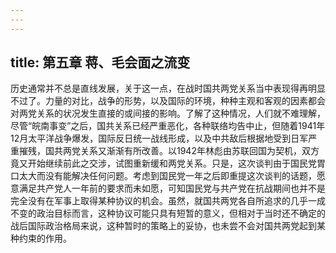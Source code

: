 ```yaml
---
---
---
```

title: 第五章 蒋、毛会面之流变
---



历史通常并不总是直线发展，关于这一点，在战时国共两党关系当中表现得再明显不过了。力量的对比，战争的形势，以及国际的环境，种种主观和客观的因素都会对两党关系的状况发生直接的或间接的影响。了解了这种情况，人们就不难理解，尽管“皖南事变”之后，国共关系已经严重恶化，各种联络均告中止，但随着1941年12月太平洋战争爆发，国际反日统一战线形成，以及中共敌后根据地受到日军严重摧残，国共两党关系又渐渐有所改善。以1942年林彪由苏联回国为契机，双方竟又开始继续前此之交涉，试图重新缓和两党关系。只是，这次谈判由于国民党胃口太大而没有能解决任何问题。考虑到国民党一年之后即重提这次谈判的话题，愿意满足共产党人一年前的要求而未如愿，可知国民党与共产党在抗战期间也并不是完全没有在军事上取得某种协议的机会。虽然，就国共两党各自所追求的几乎一成不变的政治目标而言，这种协议可能只具有短暂的意义，但相对于当时还不确定的战后国际政治格局来说，这种暂时的策略上的妥协，也未尝不会对国共两党起到某种约束的作用。